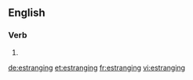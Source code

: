 ==English==

===Verb===
{{head|en|present participle}}

# {{present participle of|estrange|lang=en|nocat=1}}

[[de:estranging]]
[[et:estranging]]
[[fr:estranging]]
[[vi:estranging]]